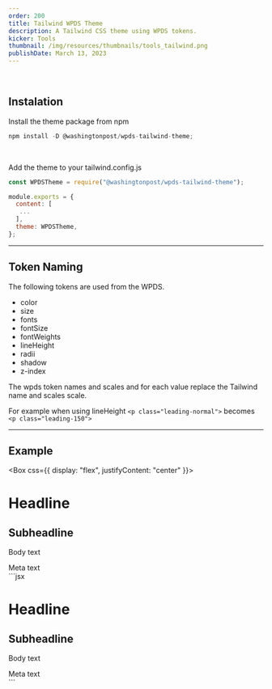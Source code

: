 ```yaml
---
order: 200
title: Tailwind WPDS Theme
description: A Tailwind CSS theme using WPDS tokens.
kicker: Tools
thumbnail: /img/resources/thumbnails/tools_tailwind.png
publishDate: March 13, 2023
---
```


<div style={{ "--sp-layout-height": "100px" }}>
<br />

## Instalation

Install the theme package from npm

```js
npm install -D @washingtonpost/wpds-tailwind-theme;
```

<br />

Add the theme to your tailwind.config.js

```jsx
const WPDSTheme = require("@washingtonpost/wpds-tailwind-theme");

module.exports = {
  content: [
   ...
  ],
  theme: WPDSTheme,
};
```

---

## Token Naming

The following tokens are used from the WPDS.

- color
- size
- fonts
- fontSize
- fontWeights
- lineHeight
- radii
- shadow
- z-index

The wpds token names and scales and for each value replace the Tailwind name and scales scale.

For example when using lineHeight `<p class="leading-normal">` becomes `<p class="leading-150">`

---

## Example

<Box css={{ display: "flex", justifyContent: "center" }}>
  <div>
    <h1 className="font-headline text-200 text-primary">Headline</h1>
    <h2 className="font-subhead font-light text-150">Subheadline</h2>
    <p className="font-body text-100">Body text</p>
    <div className="font-meta text-075 text-accessible">Meta text</div>
  </div>
</Box>
```jsx
<h1 className="font-headline text-200 text-primary">Headline</h1>
<h2 className="font-subhead font-light text-150 leading-200">Subheadline</h2>
<p className="font-body text-100">Body text</p>
<div className="font-meta text-075 text-accessible">Meta text</div>
```
</div>
